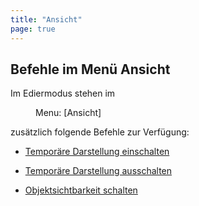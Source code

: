 ```yaml
---
title: "Ansicht"
page: true
---
```

## Befehle im Men&#252; Ansicht

Im Ediermodus stehen im  <Menu> Menu: [Ansicht] </Menu>  zus&#228;tzlich folgende Befehle zur Verf&#252;gung:


- [Tempor&#228;re Darstellung einschalten](../fachschaleeditieren/ansicht2)

- [Tempor&#228;re Darstellung ausschalten](../fachschaleeditieren/ansicht3)

- [Objektsichtbarkeit schalten](../fachschaleeditieren/ansicht4)



